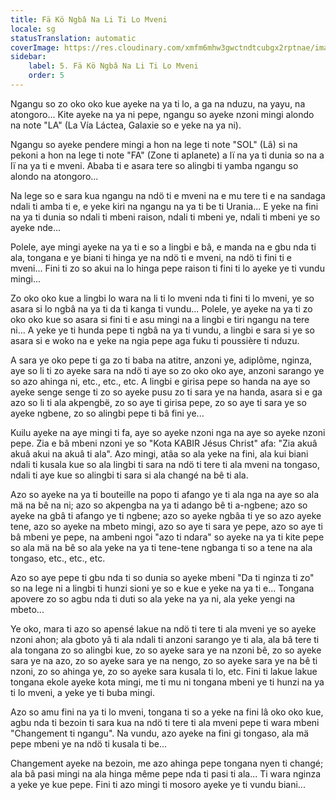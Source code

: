 ```yaml
---
title: Fä Kö Ngbâ Na Li Ti Lo Mveni
locale: sg
statusTranslation: automatic
coverImage: https://res.cloudinary.com/xmfm6mhw3gwctndtcubgx2rptnae/image/upload/v1740468922/small_cover_tratado_de_psicologia_revolucionaria_a4c0dca4e0.webp
sidebar:
    label: 5. Fä Kö Ngbâ Na Li Ti Lo Mveni
    order: 5
---
```

Ngangu so zo oko oko kue ayeke na ya ti lo, a ga na nduzu, na yayu, na atongoro... Kite ayeke na ya ni pepe, ngangu so ayeke nzoni mingi alondo na note "LA" (La Vía Láctea, Galaxie so e yeke na ya ni).

Ngangu so ayeke pendere mingi a hon na lege ti note "SOL" (Lâ) si na pekoni a hon na lege ti note "FA" (Zone ti aplanete) a lï na ya ti dunia so na a lï na ya ti e mveni. Ababa ti e asara tere so alingbi ti yamba ngangu so alondo na atongoro...

Na lege so e sara kua ngangu na ndö ti e mveni na e mu tere ti e na sandaga ndali ti amba ti e, e yeke kiri na ngangu na ya ti be ti Urania... E yeke na fini na ya ti dunia so ndali ti mbeni raison, ndali ti mbeni ye, ndali ti mbeni ye so ayeke nde...

Polele, aye mingi ayeke na ya ti e so a lingbi e bâ, e manda na e gbu nda ti ala, tongana e ye biani ti hinga ye na ndö ti e mveni, na ndö ti fini ti e mveni... Fini ti zo so akui na lo hinga pepe raison ti fini ti lo ayeke ye ti vundu mingi...

Zo oko oko kue a lingbi lo wara na li ti lo mveni nda ti fini ti lo mveni, ye so asara si lo ngbâ na ya ti da ti kanga ti vundu... Polele, ye ayeke na ya ti zo oko oko kue so asara si fini ti e asu mingi na a lingbi e tiri ngangu na tere ni... A yeke ye ti hunda pepe ti ngbâ na ya ti vundu, a lingbi e sara si ye so asara si e woko na e yeke na ngia pepe aga fuku ti poussière ti nduzu.

A sara ye oko pepe ti ga zo ti baba na atitre, anzoni ye, adiplôme, nginza, aye so li ti zo ayeke sara na ndö ti aye so zo oko oko aye, anzoni sarango ye so azo ahinga ni, etc., etc., etc. A lingbi e girisa pepe so handa na aye so ayeke senge senge ti zo so ayeke pusu zo ti sara ye na handa, asara si e ga azo so li ti ala akpengbë, zo so aye ti girisa pepe, zo so aye ti sara ye so ayeke ngbene, zo so alingbi pepe ti bâ fini ye...

Kuilu ayeke na aye mingi ti fa, aye so ayeke nzoni nga na aye so ayeke nzoni pepe. Zia e bâ mbeni nzoni ye so "Kota KABIR Jésus Christ" afa: "Zia akuâ akuâ akui na akuâ ti ala". Azo mingi, atâa so ala yeke na fini, ala kui biani ndali ti kusala kue so ala lingbi ti sara na ndö ti tere ti ala mveni na tongaso, ndali ti aye kue so alingbi ti sara si ala changé na bê ti ala.

Azo so ayeke na ya ti bouteille na popo ti afango ye ti ala nga na aye so ala mä na bê na ni; azo so akpengba na ya ti adango bê ti a-ngbene; azo so ayeke na gbâ ti afango ye ti ngbene; azo so ayeke ngbâa ti ye so azo ayeke tene, azo so ayeke na mbeto mingi, azo so aye ti sara ye pepe, azo so aye ti bâ mbeni ye pepe, na ambeni ngoi "azo ti ndara" so ayeke na ya ti kite pepe so ala mä na bê so ala yeke na ya ti tene-tene ngbanga ti so a tene na ala tongaso, etc., etc., etc.

Azo so aye pepe ti gbu nda ti so dunia so ayeke mbeni "Da ti nginza ti zo" so na lege ni a lingbi ti hunzi sioni ye so e kue e yeke na ya ti e... Tongana apovere zo so agbu nda ti duti so ala yeke na ya ni, ala yeke yengi na mbeto...

Ye oko, mara ti azo so apensé lakue na ndö ti tere ti ala mveni ye so ayeke nzoni ahon; ala gboto yâ ti ala ndali ti anzoni sarango ye ti ala, ala bâ tere ti ala tongana zo so alingbi kue, zo so ayeke sara ye na nzoni bê, zo so ayeke sara ye na azo, zo so ayeke sara ye na nengo, zo so ayeke sara ye na bê ti nzoni, zo so ahinga ye, zo so ayeke sara kusala ti lo, etc. Fini ti lakue lakue tongana ekole ayeke kota mingi, me ti mu ni tongana mbeni ye ti hunzi na ya ti lo mveni, a yeke ye ti buba mingi.

Azo so amu fini na ya ti lo mveni, tongana ti so a yeke na fini lâ oko oko kue, agbu nda ti bezoin ti sara kua na ndö ti tere ti ala mveni pepe ti wara mbeni "Changement ti ngangu". Na vundu, azo ayeke na fini gi tongaso, ala mä pepe mbeni ye na ndö ti kusala ti be...

Changement ayeke na bezoin, me azo ahinga pepe tongana nyen ti changé; ala bâ pasi mingi na ala hinga même pepe nda ti pasi ti ala... Ti wara nginza a yeke ye kue pepe. Fini ti azo mingi ti mosoro ayeke ye ti vundu biani...


